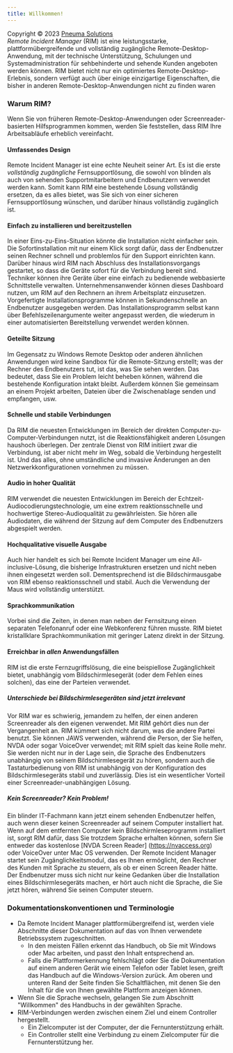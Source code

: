 ```yaml
---
title: Willkommen!
---
```


Copyright © 2023 [Pneuma Solutions](https://www.pneumasolutions.com)  
*Remote Incident Manager* (RIM) ist eine leistungsstarke, plattformübergreifende und vollständig zugängliche Remote-Desktop-Anwendung, mit der technische Unterstützung, Schulungen und Systemadministration für sehbehinderte und sehende Kunden angeboten werden können. RIM bietet nicht nur ein optimiertes Remote-Desktop-Erlebnis, sondern verfügt auch über einige einzigartige Eigenschaften, die bisher in anderen Remote-Desktop-Anwendungen nicht zu finden waren

### Warum RIM?
Wenn Sie von früheren Remote-Desktop-Anwendungen oder Screenreader-basierten Hilfsprogrammen kommen, werden Sie feststellen, dass RIM Ihre Arbeitsabläufe erheblich vereinfacht.
#### Umfassendes Design
Remote Incident Manager ist eine echte Neuheit seiner Art. Es ist die erste *vollständig zugängliche* Fernsupportlösung, die sowohl von blinden als auch von sehenden Supportmitarbeitern und Endbenutzern verwendet werden kann. Somit kann RIM eine bestehende Lösung vollständig ersetzen, da es alles bietet, was Sie sich von einer sicheren Fernsupportlösung wünschen, und darüber hinaus vollständig zugänglich ist.
#### Einfach zu installieren und bereitzustellen
In einer Eins-zu-Eins-Situation könnte die Installation nicht einfacher sein. Die Sofortinstallation mit nur einem Klick sorgt dafür, dass der Endbenutzer seinen Rechner schnell und problemlos für den Support einrichten kann. Darüber hinaus wird RIM nach Abschluss des Installationsvorgangs gestartet, so dass die Geräte sofort für die Verbindung bereit sind.
Techniker können ihre Geräte über eine einfach zu bedienende webbasierte Schnittstelle verwalten. Unternehmensanwender können dieses Dashboard nutzen, um RIM auf den Rechnern an ihrem Arbeitsplatz einzusetzen. Vorgefertigte Installationsprogramme können in Sekundenschnelle an Endbenutzer ausgegeben werden. Das Installationsprogramm selbst kann über Befehlszeilenargumente weiter angepasst werden, die wiederum in einer automatisierten Bereitstellung verwendet werden können.
#### Geteilte Sitzung
Im Gegensatz zu Windows Remote Desktop oder anderen ähnlichen Anwendungen wird keine Sandbox für die Remote-Sitzung erstellt; was der Rechner des Endbenutzers tut, ist das, was Sie sehen werden. Das bedeutet, dass Sie ein Problem leicht beheben können, während die bestehende Konfiguration intakt bleibt. Außerdem können Sie gemeinsam an einem Projekt arbeiten, Dateien über die Zwischenablage senden und empfangen, usw.
#### Schnelle und stabile Verbindungen
Da RIM die neuesten Entwicklungen im Bereich der direkten Computer-zu-Computer-Verbindungen nutzt, ist die Reaktionsfähigkeit anderen Lösungen haushoch überlegen. Der zentrale Dienst von RIM initiiert zwar die Verbindung, ist aber nicht mehr im Weg, sobald die Verbindung hergestellt ist. Und das alles, ohne umständliche und invasive Änderungen an den Netzwerkkonfigurationen vornehmen zu müssen.
#### Audio in hoher Qualität
RIM verwendet die neuesten Entwicklungen im Bereich der Echtzeit-Audiocodierungstechnologie, um eine extrem reaktionsschnelle und hochwertige Stereo-Audioqualität zu gewährleisten. Sie hören alle Audiodaten, die während der Sitzung auf dem Computer des Endbenutzers abgespielt werden.
#### Hochqualitative visuelle Ausgabe
Auch hier handelt es sich bei Remote Incident Manager um eine All-inclusive-Lösung, die bisherige Infrastrukturen ersetzen und nicht neben ihnen eingesetzt werden soll. Dementsprechend ist die Bildschirmausgabe von RIM ebenso reaktionsschnell und stabil. Auch die Verwendung der Maus wird vollständig unterstützt.
#### Sprachkommunikation
Vorbei sind die Zeiten, in denen man neben der Fernsitzung einen separaten Telefonanruf oder eine Webkonferenz führen musste. RIM bietet kristallklare Sprachkommunikation mit geringer Latenz direkt in der Sitzung.
#### Erreichbar in *allen* Anwendungsfällen
RIM ist die erste Fernzugriffslösung, die eine beispiellose Zugänglichkeit bietet, unabhängig vom Bildschirmlesegerät (oder dem Fehlen eines solchen), das eine der Parteien verwendet.
##### Unterschiede bei Bildschirmlesegeräten sind jetzt irrelevant
Vor RIM war es schwierig, jemandem zu helfen, der einen anderen Screenreader als den eigenen verwendet. Mit RIM gehört dies nun der Vergangenheit an. RIM kümmert sich nicht darum, was die andere Partei benutzt. Sie können JAWS verwenden, während die Person, der Sie helfen, NVDA oder sogar VoiceOver verwendet; mit RIM spielt das keine Rolle mehr. Sie werden nicht nur in der Lage sein, die Sprache des Endbenutzers unabhängig von seinem Bildschirmlesegerät zu hören, sondern auch die Tastaturbedienung von RIM ist unabhängig von der Konfiguration des Bildschirmlesegeräts stabil und zuverlässig. Dies ist ein wesentlicher Vorteil einer Screenreader-unabhängigen Lösung.
##### Kein Screenreader? Kein Problem!
Ein blinder IT-Fachmann kann jetzt einem sehenden Endbenutzer helfen, auch wenn dieser keinen Screenreader auf seinem Computer installiert hat. Wenn auf dem entfernten Computer kein Bildschirmleseprogramm installiert ist, sorgt RIM dafür, dass Sie trotzdem Sprache erhalten können, sofern Sie entweder das kostenlose [NVDA Screen Reader] (https://nvaccess.org) oder VoiceOver unter Mac OS verwenden. Der Remote Incident Manager startet sein Zugänglichkeitsmodul, das es Ihnen ermöglicht, den Rechner des Kunden mit Sprache zu steuern, als ob er einen Screen Reader hätte. Der Endbenutzer muss sich nicht nur keine Gedanken über die Installation eines Bildschirmlesegeräts machen, er hört auch nicht die Sprache, die Sie jetzt hören, während Sie seinen Computer steuern.
### Dokumentationskonventionen und Terminologie
* Da Remote Incident Manager plattformübergreifend ist, werden viele Abschnitte dieser Dokumentation auf das von Ihnen verwendete Betriebssystem zugeschnitten.
    * In den meisten Fällen erkennt das Handbuch, ob Sie mit Windows oder Mac arbeiten, und passt den Inhalt entsprechend an.
    * Falls die Plattformerkennung fehlschlägt oder Sie die Dokumentation auf einem anderen Gerät wie einem Telefon oder Tablet lesen, greift das Handbuch auf die Windows-Version zurück. Am oberen und unteren Rand der Seite finden Sie Schaltflächen, mit denen Sie den Inhalt für die von Ihnen gewählte Plattform anzeigen können.
* Wenn Sie die Sprache wechseln, gelangen Sie zum Abschnitt "Willkommen" des Handbuchs in der gewählten Sprache.
* RIM-Verbindungen werden zwischen einem Ziel und einem Controller hergestellt.
    * Ein Zielcomputer ist der Computer, der die Fernunterstützung erhält.
    * Ein Controller stellt eine Verbindung zu einem Zielcomputer für die Fernunterstützung her.
